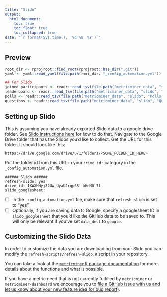 ```yaml
---
title: "Slido"
output:
  html_document:
    toc: true
    toc_float: true
    toc_collapsed: true
date: "`r format(Sys.time(), '%d %B, %Y')`"
---
```


## Preview

```r
root_dir <- rprojroot::find_root(rprojroot::has_dir(".git"))
yaml <- yaml::read_yaml(file.path(root_dir, "_config_automation.yml"))

## For Slido
joined_participants <- readr::read_tsv(file.path("metricminer_data", "slido", "JoinedParticipants.tsv"))
leaderboard <- readr::read_tsv(file.path("metricminer_data", "slido", "Leaderboard.tsv"))
polls <- readr::read_tsv(file.path("metricminer_data", "slido", "Polls-overall.tsv"))
questions <- readr::read_tsv(file.path("metricminer_data", "slido", "Questions.tsv"))
```

## Setting up Slido

This is assuming you have already exported Slido data to a google drive folder. See [Slido instructions here](https://community.slido.com/analytics-and-exports-44/export-your-questions-poll-results-quiz-leaderboard-and-ideas-532) for how to do that. Navigate to the Google Drive folder that has the Slidos you'd like to collect. Get the URL for this folder. It should look like this:

```
https://drive.google.com/drive/u/1/folders/<SOME_FOLDER_ID_HERE>
```

Put the folder id from this URL in your `drive_id:` category in the `_config_automation.yml` file.
```
###### Slido ######
refresh-slido: yes
drive_id: 1XWXHHyj32Uw_UyaUJrqp6S--hHnM0-7l
slido_googlesheet:
```

- [ ] In the `_config_automation.yml` file, make sure that `refresh-slido` is set to "yes".
- [ ] Optionally, if you are saving data to Google, specify a googlesheet ID in `slido_googlesheet` that you'd like the GitHub data to be saved to. This will only be relevant if you've set `data_dest` to `google`.

## Customizing the Slido Data

In order to customize the data you are downloading from your Slido you can modify the
`refresh-scripts/refresh-slido.R` script in your repository.

You can take a look at the [`metricminer` R package documentation](https://ottrproject.org/metricminer/articles/getting-started.html) for more details about the functions and what is possible.

If you have a metric need that is not currently fulfilled by `metricminer` or `metricminer-dashboard` we encourage you to [file a GitHub issue with us and let us know about your new feature idea (or bug report)](https://github.com/ottrproject/metricminer/issues/new/choose).
